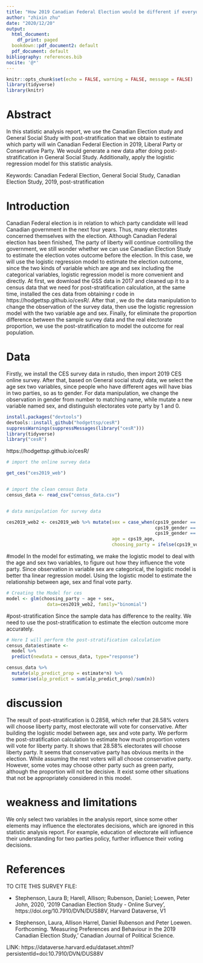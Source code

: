 ---
title: "How 2019 Canadian Federal Election would be different if everyone voted"
author: "zhixin zhu"
date: "2020/12/20"
output:
  html_document:
    df_print: paged
  bookdown::pdf_document2: default
  pdf_document: default
bibliography: references.bib
nocite: '@*'
---



```{r setup, include=FALSE}
knitr::opts_chunk$set(echo = FALSE, warning = FALSE, message = FALSE)
library(tidyverse)
library(knitr)
```

# Abstract
In this statistic analysis report, we use the Canadian Election study and General Social Study with post-stratification that we obtain to estimate which party will win Canadian Federal Election in 2019, Liberal Party or Conservative Party. We would generate a new data after doing post-stratification in General Social Study. Additionally, apply the logistic regression model for this statistic analysis.

Keywords: Canadian Federal Election, General Social Study, Canadian Election Study, 2019, post-stratification

\newpage

# Introduction
Canadian Federal election is in relation to which party candidate will lead Canadian government in the next four years. Thus, many electorates concerned themselves with the election. Although Canadian Federal election has been finished, The party of liberty will continue controlling the government, we still wonder whether we can use Canadian Election Study to estimate the election votes outcome before the election.
In this case, we will  use the logistic regression model to estimate the election outcome, since the two kinds of variable which are age and sex including the categorical variables, logistic regression model is more convenient and directly. At first, we download the GSS data in 2017 and cleaned up it to a census data that we need for post-stratification calculation, at the same time, installed the ces data from obtaining r code in https://hodgettsp.github.io/cesR/. After that , we do the data manipulation to change the observation of the survey data, then use the logistic regression model with the two variable age and sex. Finally, for eliminate the proportion difference between the sample survey data and the real electorate proportion, we use the post-stratification to model the outcome for real population.

\newpage

# Data
Firstly, we install the CES survey data in rstudio, then import 2019 CES online survey. After that, based on General social study data, we select the age sex two variables, since people who have different ages will have bias in two parties, so as to gender. For data manipulation, we change the observation in gender from number to matching name, while mutate a new variable named sex, and distinguish electorates vote party by 1 and 0.
```{r}
install.packages("devtools")
devtools::install_github("hodgettsp/cesR")
suppressWarnings(suppressMessages(library("cesR")))
library(tidyverse)
library("cesR")
```

https://hodgettsp.github.io/cesR/



```{r}
# import the online survey data

get_ces("ces2019_web")


# import the clean census Data
census_data <- read_csv("census_data.csv")


# data manipulation for survey data

ces2019_web2 <- ces2019_web %>% mutate(sex = case_when(cps19_gender == 1 ~ "Male",
                                                       cps19_gender == 2 ~ "Female",
                                                       cps19_gender == 3 ~ "Other"),
                                       age = cps19_age,                                   
                                       choosing_party = ifelse(cps19_votechoice == 1,1,0))

```

#model
In the model for estimating, we make the logistic model to deal with the age and sex two variables, to figure out how they influence the vote party. Since observation in variable sex are categorical, the logistic model is better tha  linear regression model. Using the logistic model to estimate the relationship between age, sex and final vote party.
```{r}

# Creating the Model for ces
model <- glm(choosing_party ~ age + sex, 
               data=ces2019_web2, family="binomial")

```

#post-stratification
Since the sample data has difference to the reality. We need to use the post-stratification to estimate the election outcome more accurately.
```{r}

# Here I will perform the post-stratification calculation
census_data$estimate <-
  model %>%
  predict(newdata = census_data, type="response")

census_data %>%
  mutate(alp_predict_prop = estimate*n) %>%
  summarise(alp_predict = sum(alp_predict_prop)/sum(n))
```


# discussion

The result of post-stratification is 0.2858, which refer that 28.58% voters will choose liberty party, most electorate will vote for conservative. After building the logistic model between age, sex and vote party. We perform the post-stratification calculation to estimate how much proportion voters will vote for liberty party. It shows that 28.58% electorates will choose liberty party. It seems that conservative party has obvious merits in the election. While assuming the rest voters will all choose conservative party. However, some votes may choose other party such as green party, although the proportion will not be decisive. It exist some other situations that not be appropriately considered in this model.

# weakness and limitations

 We only select two variables in the analysis report, since some other elements may influence the electorates decisions, which are ignored in this statistic analysis report. For example, education of electorate will influence their understanding for two parties policy, further influence their voting decisions.
 


# References


TO CITE THIS SURVEY FILE:

- Stephenson, Laura B; Harell, Allison; Rubenson, Daniel; Loewen, Peter John, 2020, '2019 Canadian Election Study - Online Survey', https://doi.org/10.7910/DVN/DUS88V, Harvard Dataverse, V1

- Stephenson, Laura, Allison Harrel, Daniel Rubenson and Peter Loewen. Forthcoming. 'Measuring Preferences and Behaviour in the 2019 Canadian Election Study,' Canadian Journal of Political Science.

LINK: https://dataverse.harvard.edu/dataset.xhtml?persistentId=doi:10.7910/DVN/DUS88V




